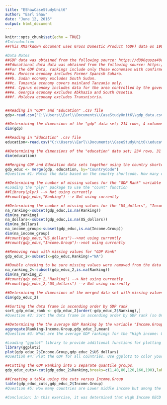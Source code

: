 ```yaml
---
title: "EShawCaseStudyUnit6"
author: "Earl Shaw"
date: "June 12, 2016"
output: html_document
---
```


```r
knitr::opts_chunk$set(echo = TRUE)
#Introduction
##This RMarkdown document uses Gross Domestic Product (GDP) data on 190 ranked countries along with educational data as a basis for analyzing and comparing a variety of economic and educational factors within and across countries. 

#Data Notes
##GDP data was obtained from the following source: https://d396qusza40orc.cloudfront.net/getdata%2Fdata%2FGDP.csv. 
##Educational data data was obtained from the following source: https://d396qusza40orc.cloudfront.net/getdata%2Fdata%2FEDSTATS_Country.csv. Each of these data sources was downloaded to a PC locally. The data sets were modified in Microsoft Excel to include only the data and "human readable" variable/header names. The GDP data variable names were updated to: "CountryCode", "Ranking", "Economy", "US_Dollars", respectively. For the education data, no changes were made to the variable names. All other information contained in the Microsoft Excel file was removed. Additionally, a blank column was removed between the variable columns: "Ranking" and "Economy" and a blank row was removed between the lowest ranked country, i.e. "Tuvalu" and the non-ranked country: "American Samoa". Missing values in the "Ranking" variable were left as a "blank space" and missing values in the "US Dollars" variable were updated with a "blank space" instead of the ".." value. Both files were saved as "gdp_data" and "education_data" locally as .csv files to the cloned Github repository: https://github.com/eshaw1/CaseStudyUnit6. 
##For the GDP Data, rankings include only those economies with confirmed GDP estimates. Several notes regarding economies of specific countries includes:
###a. Morocco economy includes Former Spanish Sahara.  
###b. Sudan economy excludes South Sudan.  
###c. Tanzania economy covers mainland Tanzania only. 
###d. Cyprus economy includes data for the area controlled by the government of the Republic of Cyprus.   
###e. Georgia economy excludes Abkhazia and South Ossetia.  
###f. Moldova economy excludes Transnistria.


##Reading in "GDP" and "Education" .csv file
gdp<-read.csv("C:\\Users\\Earl\\Documents\\CaseStudyUnit6\\gdp_data.csv", header = TRUE)

##Determining the dimensions of the "gdp" data set; 214 rows, 4 columns
dim(gdp)

##Reading in "Education" .csv file
education<-read.csv("C:\\Users\\Earl\\Documents\\CaseStudyUnit6\\education_data.csv", header = TRUE)

##Determining the dimensions of the "education" data set; 234 rows, 31 columns
dim(education)

##Merging GDP and Education data sets together using the country shortcode
gdp_educ <- merge(gdp, education, by="CountryCode")
#Question #1: Match the data based on the country shortcode. How many of the IDs match? --> 210 ID's match

##Determining the number of missing values for the "GDP Rank" variable
#Loading the "plyr" package to use the "count" function
##library(plyr) --> Not using currently
##count(gdp_educ,"Ranking") --> Not using currently

##Determining the number of missing values for the "US_dollars", "Income.Group" variable
na_ranking<-subset(gdp_educ,is.na(Ranking))
dim(na_ranking)
na_dollars<-subset(gdp_educ,is.na(US_dollars))
dim(na_dollars)
na_income_group<-subset(gdp_educ,is.na(Income.Group))
dim(na_income_group)
##count(gdp_educ,"US_dollars")-->not using currently
##count(gdp_educ,"Income.Group")-->not using currently

##Removing rows with missing values for "GDP Rank"
gdp_educ_2<-subset(x=gdp_educ,Ranking!="NA")

##Double checking to be sure missing values were removed from the data set
na_ranking_2<-subset(gdp_educ_2,is.na(Ranking))
dim(na_ranking_2)
##count(gdp_educ_2,"Ranking") --> Not using currently
##count(gdp_educ_2,"US_dollars") --> Not using currently

##Determining the dimensions of the merged data set with missing values removed, i.e. "gdp_educ_2""; 189 rows, 34 columns
dim(gdp_educ_2)

##Sorting the data frame in ascending order by GDP rank
sort_gdp_educ_rank <- gdp_educ_2[order(-gdp_educ_2$Ranking),]
#Question #2: Sort the data frame in ascending order by GDP rank (so United States is last). What is the 13th country in the resulting data frame? --> St. Kitts and Nevis is the 13th country

##Determining the the average GDP Ranking by the variable "Income.Group"
aggregate(Ranking~Income.Group,gdp_educ_2,mean)
#Question #3: What are the average GDP rankings for the "High income: OECD" and "High income: nonOECD" groups? -->High income: OECD=32.97; High income: nonOECD=91.91

#Loading "ggplot" library to provide additional functions for plotting data
library(ggplot2)
plot(gdp_educ_2$Income.Group,gdp_educ_2$US_dollars)
#Question #4: Plot the GDP for all countries. Use ggplot2 to color your plot by Income Group. ??

##Cutting the GDP Ranking into 5 separate quantile groups.
gdp_educ_cuts<-cut(gdp_educ_2$Ranking,breaks=c(1,40,80,120,160,190),labels=c("Q1","Q2","Q3","Q4","Q5"))

##Creating a table using the cuts versus Income.Group
table(gdp_educ_cuts,gdp_educ_2$Income.Group)
#Question #5: How many countries are Lower middle income but among the 38 nations with highest GDP? --> 6

#Conclusion: In this exercise, it was determined that High Income OECD countries rank the highest in regards to GDP.
```
